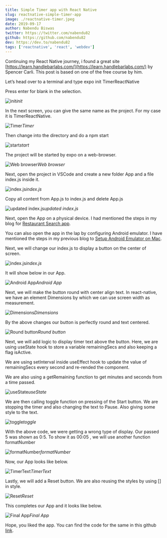 ```yaml
---
title: Simple Timer app with React Native
slug: reactnative-simple-timer-app
image: ./reactnative-timer.jpeg
date: 2019-09-17
author: Nabendu Biswas
twitter: https://twitter.com/nabendu82
github: https://github.com/nabendu82
dev: https://dev.to/nabendu82
tags: ['reactnative', 'react', 'webdev']
---
```


Continuing my React Native journey, i found a great site [https://learn.handlebarlabs.com/](https://learn.handlebarlabs.com/) by Spencer Carli. This post is based on one of the free course by him.

Let’s head over to a terminal and type expo init TimerReactNative

Press enter for blank in the selection.

![init](https://res.cloudinary.com/dxkxvfo2o/image/upload/v1590389543/TimerReactnative/1_ybleij.png)*init*

In the next screen, you can give the same name as the project. For my case it is TimerReactNative.

![Timer](https://res.cloudinary.com/dxkxvfo2o/image/upload/v1590389543/TimerReactnative/2_qsyavt.png)*Timer*

Then change into the directory and do a npm start

![start](https://res.cloudinary.com/dxkxvfo2o/image/upload/v1590389542/TimerReactnative/3_qqre6i.png)*start*

The project will be started by expo on a web-browser.

![Web browser](https://res.cloudinary.com/dxkxvfo2o/image/upload/v1590389542/TimerReactnative/4_j3egz5.png)*Web browser*

Next, open the project in VSCode and create a new folder App and a file index.js inside it.

![index.js](https://res.cloudinary.com/dxkxvfo2o/image/upload/v1590389542/TimerReactnative/5_dvrfla.png)*index.js*

Copy all content from App.js to index.js and delete App.js

![updated index.js](https://res.cloudinary.com/dxkxvfo2o/image/upload/v1590389542/TimerReactnative/6_yryga2.png)*updated index.js*

Next, open the App on a physical device. I had mentioned the steps in my blog for [Restaurant Search app](https://dev.to/nabendu82/restaurant-search-app-with-react-native-using-zomato-api-5g5b).

You can also open the app in the lap by configuring Android emulator. I have mentioned the steps in my previous blog to [Setup Android Emulator on Mac](https://dev.to/nabendu82/android-emulator-setup-for-expo-on-mac-4n1j).

Next, we will change our index.js to display a button on the center of screen.

![index.js](https://res.cloudinary.com/dxkxvfo2o/image/upload/v1590389542/TimerReactnative/7_fgpari.png)*index.js*

It will show below in our App.

<div className={styles.image__small}>

![Android App](https://res.cloudinary.com/dxkxvfo2o/image/upload/v1590389540/TimerReactnative/8_pzmguo.png)*Android App*

</div>

Next, we will make the button round with center align text. In react-native, we have an element Dimensions by which we can use screen width as measurement.

![Dimensions](https://res.cloudinary.com/dxkxvfo2o/image/upload/v1590389542/TimerReactnative/9_mt9ktz.png)*Dimensions*

By the above changes our button is perfectly round and text centered.

<div className={styles.image__small}>

![Round button](https://res.cloudinary.com/dxkxvfo2o/image/upload/v1590389541/TimerReactnative/10_l5k3nz.png)*Round button*

</div>

Next, we will add logic to display timer text above the button. Here, we are using useState hook to store a variable remainingSecs and also keeping a flag isActive.

We are using setInterval inside useEffect hook to update the value of remainingSecs every second and re-rended the component.

We are also using a getRemaining function to get minutes and seconds from a time passed.

![useState](https://res.cloudinary.com/dxkxvfo2o/image/upload/v1590389541/TimerReactnative/11-1_st5272.png)*useState*

We are then calling toggle function on pressing of the Start button. We are stopping the timer and also changing the text to Pause. Also giving some style to the text.

![toggle](https://res.cloudinary.com/dxkxvfo2o/image/upload/v1590389541/TimerReactnative/11-2_yj6gjv.png)*toggle*

With the above code, we were getting a wrong type of display. Our passed 5 was shown as 0:5. To show it as 00:05 , we will use another function formatNumber

![formatNumber](https://res.cloudinary.com/dxkxvfo2o/image/upload/v1590389541/TimerReactnative/12_nclpen.png)*formatNumber*

Now, our App looks like below.

<div className={styles.image__small}>

![TimerText](https://res.cloudinary.com/dxkxvfo2o/image/upload/v1590389541/TimerReactnative/13_hxdo09.png)*TimerText*

</div>

Lastly, we will add a Reset button. We are also reusing the styles by using [] in style.

![Reset](https://res.cloudinary.com/dxkxvfo2o/image/upload/v1590389541/TimerReactnative/14_yzc63q.png)*Reset*

This completes our App and it looks like below.

<div className={styles.image__small}>

![Final App](https://res.cloudinary.com/dxkxvfo2o/image/upload/v1590389541/TimerReactnative/15_f1g2zl.png)*Final App*

</div>

Hope, you liked the app. You can find the code for the same in this github [link](https://github.com/nabendu82/TimerReactNative).

